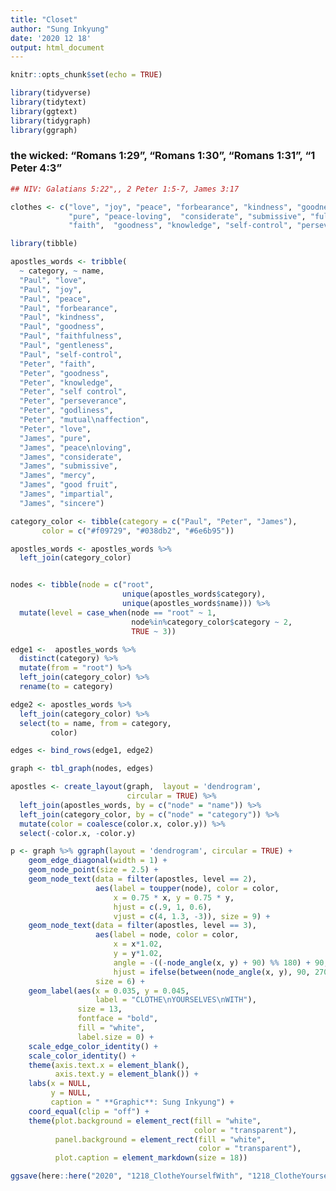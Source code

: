 ```yaml
---
title: "Closet"
author: "Sung Inkyung"
date: '2020 12 18'
output: html_document
---
```


```r
knitr::opts_chunk$set(echo = TRUE)
```

```r
library(tidyverse)
library(tidytext)
library(ggtext)
library(tidygraph)
library(ggraph)
```
### the wicked: "Romans 1:29", "Romans 1:30", "Romans 1:31", "1 Peter 4:3"

```r
## NIV: Galatians 5:22",, 2 Peter 1:5-7, James 3:17

clothes <- c("love", "joy", "peace", "forbearance", "kindness", "goodness", "faithfulness", "gentleness", "self-control",
             "pure", "peace-loving",  "considerate", "submissive", "full of mercy", "good fruit", "impartial", "sincere",
             "faith",  "goodness", "knowledge", "self-control", "perseverance", "godliness", "mutual affection", "love")

library(tibble)

apostles_words <- tribble(
  ~ category, ~ name,
  "Paul", "love",
  "Paul", "joy",
  "Paul", "peace",
  "Paul", "forbearance",
  "Paul", "kindness",
  "Paul", "goodness",
  "Paul", "faithfulness",
  "Paul", "gentleness",
  "Paul", "self-control",
  "Peter", "faith",
  "Peter", "goodness",
  "Peter", "knowledge",
  "Peter", "self control",
  "Peter", "perseverance",
  "Peter", "godliness",
  "Peter", "mutual\naffection",
  "Peter", "love",
  "James", "pure",
  "James", "peace\nloving",
  "James", "considerate",
  "James", "submissive",
  "James", "mercy",
  "James", "good fruit",
  "James", "impartial",
  "James", "sincere")


```


```r
category_color <- tibble(category = c("Paul", "Peter", "James"),
       color = c("#f09729", "#038db2", "#6e6b95"))

apostles_words <- apostles_words %>% 
  left_join(category_color)


nodes <- tibble(node = c("root",
                         unique(apostles_words$category),
                         unique(apostles_words$name))) %>% 
  mutate(level = case_when(node == "root" ~ 1,
                           node%in%category_color$category ~ 2,
                           TRUE ~ 3))
```


```r
edge1 <-  apostles_words %>% 
  distinct(category) %>% 
  mutate(from = "root") %>% 
  left_join(category_color) %>% 
  rename(to = category)

edge2 <- apostles_words %>% 
  left_join(category_color) %>% 
  select(to = name, from = category,
         color)

edges <- bind_rows(edge1, edge2)

graph <- tbl_graph(nodes, edges)
```


```r
apostles <- create_layout(graph,  layout = 'dendrogram', 
                          circular = TRUE) %>% 
  left_join(apostles_words, by = c("node" = "name")) %>% 
  left_join(category_color, by = c("node" = "category")) %>% 
  mutate(color = coalesce(color.x, color.y)) %>% 
  select(-color.x, -color.y)

```
```r
p <- graph %>% ggraph(layout = 'dendrogram', circular = TRUE) + 
    geom_edge_diagonal(width = 1) +
    geom_node_point(size = 2.5) +
    geom_node_text(data = filter(apostles, level == 2), 
                   aes(label = toupper(node), color = color, 
                       x = 0.75 * x, y = 0.75 * y, 
                       hjust = c(.9, 1, 0.6), 
                       vjust = c(4, 1.3, -3)), size = 9) +
    geom_node_text(data = filter(apostles, level == 3), 
                   aes(label = node, color = color,
                       x = x*1.02, 
                       y = y*1.02, 
                       angle = -((-node_angle(x, y) + 90) %% 180) + 90, 
                       hjust = ifelse(between(node_angle(x, y), 90, 270), 1, 0)),
                   size = 6) +
    geom_label(aes(x = 0.035, y = 0.045, 
                   label = "CLOTHE\nYOURSELVES\nWITH"), 
               size = 13, 
               fontface = "bold",
               fill = "white", 
               label.size = 0) +
    scale_edge_color_identity() +
    scale_color_identity() +
    theme(axis.text.x = element_blank(),
          axis.text.y = element_blank()) +
    labs(x = NULL,
         y = NULL,
         caption = " **Graphic**: Sung Inkyung") +
    coord_equal(clip = "off") +
    theme(plot.background = element_rect(fill = "white",
                                         color = "transparent"),
          panel.background = element_rect(fill = "white",
                                          color = "transparent"),
          plot.caption = element_markdown(size = 18))

ggsave(here::here("2020", "1218_ClotheYourselfWith", "1218_ClotheYourselfWith.png"), width = 45, height = 42.5, units = "cm")
```

